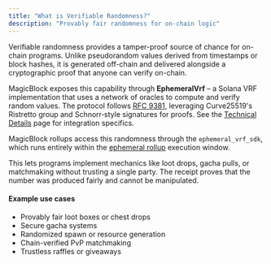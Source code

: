 ```yaml
---
title: "What is Verifiable Randomness?"
description: "Provably fair randomness for on-chain logic"
---
```


Verifiable randomness provides a tamper-proof source of chance for on-chain programs.
Unlike pseudorandom values derived from timestamps or block hashes, it is generated off-chain and delivered alongside a cryptographic proof that anyone can verify on-chain.

MagicBlock exposes this capability through **EphemeralVrf** – a Solana VRF implementation that uses a network of oracles to compute and verify random values. The protocol follows [RFC&nbsp;9381](https://datatracker.ietf.org/doc/html/rfc9381), leveraging Curve25519's Ristretto group and Schnorr‑style signatures for proofs. See the [Technical Details](./technical-details) page for integration specifics.

MagicBlock rollups access this randomness through the `ephemeral_vrf_sdk`,
which runs entirely within the [ephemeral rollup](/pages/get-started/introduction/ephemeral-rollup)
execution window.

This lets programs implement mechanics like loot drops, gacha pulls, or matchmaking without trusting a single party. The receipt proves that the number was produced fairly and cannot be manipulated.

#### Example use cases

- Provably fair loot boxes or chest drops
- Secure gacha systems
- Randomized spawn or resource generation
- Chain-verified PvP matchmaking
- Trustless raffles or giveaways

